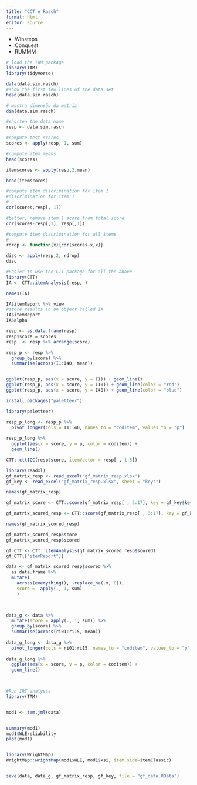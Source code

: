 ```yaml
---
title: "CCT e Rasch"
format: html
editor: source
---
```

- Winsteps
- Conquest
- RUMMM

```r
# load the TAM package
library(TAM) 
library(tidyverse)

data(data.sim.rasch) 
#show the first few lines of the data set
head(data.sim.rasch)

# mostra dimensão da matriz
dim(data.sim.rasch)

#shorten the data name
resp <- data.sim.rasch 

#compute test scores
scores <- apply(resp, 1, sum) 

#compute item means
head(scores) 

itemscores <- apply(resp,2,mean) 

head(itemscores)

#compute item discrimination for item 1
#discrimination for item 1
#
cor(scores,resp[, 1]) 

#better, remove item 1 score from total score
cor(scores-resp[,1], resp[,1]) 

#compute item discrimination for all items
#
rdrop <- function(x){cor(scores-x,x)}

disc <- apply(resp,2, rdrop)
disc

#Easier to use the CTT package for all the above
library(CTT)
IA <- CTT::itemAnalysis(resp, )

names(IA)

IA$itemReport %>% view
#store results in an object called IA
IA$itemReport
IA$alpha


```

```r

resp <- as.data.frame(resp)
resp$score = scores
resp  <- resp %>% arrange(score)

resp_p <- resp %>% 
  group_by(score) %>%
  summarise(across(I1:I40, mean))


ggplot(resp_p, aes(x = score, y = I1)) + geom_line()
ggplot(resp_p, aes(x = score, y = I10)) + geom_line(color = "red")
ggplot(resp_p, aes(x = score, y = I40)) + geom_line(color = "blue")

```

```r
install.packages("paletteer")

library(paletteer)

resp_p_long <- resp_p %>% 
  pivot_longer(cols = I1:I40, names_to = "coditem", values_to = "p")
  
resp_p_long %>% 
  ggplot(aes(x = score, y = p, color = coditem)) +
  geom_line() 


```


```r
CTT::cttICC(resp$score, itemVector = resp[ , 1:5])

```

```r
library(readxl)
gf_matrix_resp <- read_excel("gf_matrix_resp.xlsx")
gf_key <- read_excel("gf_matrix_resp.xlsx", sheet = "keys")

```

```r
names(gf_matrix_resp)

gf_matrix_score <- CTT::score(gf_matrix_resp[ , 3:17], key = gf_key$key)

gf_matrix_scored_resp <- CTT::score(gf_matrix_resp[ , 3:17], key = gf_key$key, output.scored = T)

names(gf_matrix_scored_resp)

gf_matrix_scored_resp$score
gf_matrix_scored_resp$scored

gf_CTT <- CTT::itemAnalysis(gf_matrix_scored_resp$scored)
gf_CTT[["itemReport"]]


```
```r
data <- gf_matrix_scored_resp$scored %>% 
  as.data.frame %>% 
  mutate(
    across(everything(), ~replace_na(.x, 0)),
    score =  apply(., 1, sum)
    )


  
data_g <- data %>% 
  mutate(score = apply(., 1, sum)) %>%
  group_by(score) %>%
  summarise(across(ri01:ri15, mean)) 
  
data_g_long <- data_g %>%
  pivot_longer(cols = ri01:ri15, names_to = "coditem", values_to = "p")
  
data_g_long %>% 
  ggplot(aes(x = score, y = p, color = coditem)) +
  geom_line() 

  
```

```r
#Run IRT analysis
library(TAM)


mod1 <- tam.jml(data)


summary(mod1)
mod1$WLEreliability
plot(mod1)


library(WrightMap)
WrightMap::wrightMap(mod1$WLE, mod1$xsi, item.side=itemClassic)



```

```r
save(data, data_g, gf_matrix_resp, gf_key, file = "gf_data.RData")
```

